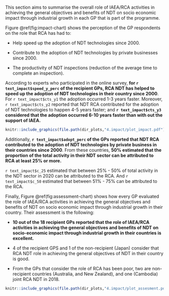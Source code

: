 

This section aims to summarise the overall role of IAEA/RCA activities in achieving the general objectives and benefits of NDT on socio economic impact through industrial growth in each GP that is part of the programme.

Figure \@ref(fig:impact-chart) shows the perception of the GP respondents on the role that RCA has had to:

* Help speed up the adoption of NDT technologies since 2000.

* Contribute to the adoption of NDT technologies by private businesses since 2000.

* The productivity of NDT inspections (reduction of the average time to complete an inspection).



According to experts who participated in the online survey, **for `r text_impact$speed_y_perc` of the recipient GPs, RCA NDT has helped to speed up the adoption of NDT technologies in their country since 2000**. For `r text_impact$cts_y1` the adoption occurred 1-3 years faster. Moreover, `r text_impact$cts_y2` reported that NDT RCA contributed for the adoption of NDT technologies to happen 4-5 years faster; and **`r text_impact$cts_y3` considered that the adoption occurred  6-10 years faster than with out the support of IAEA.**

```r

knitr::include_graphics(file.path(dir_plots,"4.impact/plot_impact.pdf"))

```

Additionally, **`r text_impact$adopt_perc` of the GPs reported  that NDT RCA contributed to the adoption of NDT technologies by private business in their countries since 2000**. From these countries, **50% estimated that the proportion of the total activity in their NDT sector can be attributed to RCA at least 25% or more.** 

`r text_impact$c_25` estimated that between 25% - 50% of total activity in the NDT sector in 2020 can be attributed to the RCA. And `r text_impact$c_50` estimated that between 51% - 75% can be attributed to the RCA. 



Finally, Figure \@ref(fig:assessment-chart) shows how every GP evaluated the role of IAEA/RCA activities in achieving the general objectives and benefits of NDT on socio economic impact through industrial growth in their country. Their assessment is the following:

* **10 out of the 18 recipient GPs reported that the role of IAEA/RCA activities in achieving the general objectives and benefits of NDT on socio-economic impact through industrial growth in their countries is excellent.**

* 4 of the recipient GPS and 1 of the non-recipient (Japan) consider that RCA NDT role in achieving the general objectives of NDT in their country is good.

* From the GPs that consider the role of RCA has been poor, two are non-recipient countries (Australia, and New Zealand), and one (Cambodia) joint RCA NDT in 2018. 


```r

knitr::include_graphics(file.path(dir_plots,"4.impact/plot_assesment.pdf"))

```





